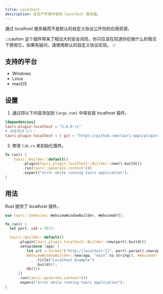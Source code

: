 ```yaml
---
title: Localhost
description: 在生产环境中使用 localhost 服务器。
---
```




<PluginLinks plugin={frontmatter.plugin} showJsLinks={false} />

通过 localhost 服务器而不是默认的自定义协议公开你的应用资源。

:::caution
这个插件带来了相当大的安全风险，你只应该在知道你在做什么的情况下使用它。如果有疑问，请使用默认的自定义协议实现。
:::

## 支持的平台

- Windows
- Linux
- macOS

## 设置

1. 通过将以下内容添加到 `Cargo.toml` 中来安装 localhost 插件。

```toml title="src-tauri/Cargo.toml"
[dependencies]
tauri-plugin-localhost = "2.0.0-rc"
# 或者使用 Git：
tauri-plugin-localhost = { git = "https://github.com/tauri-apps/plugins-workspace", branch = "v2" }
```

2. 修改 `lib.rs` 来初始化插件。

```rust title="src-tauri/src/lib.rs" ins={3}
fn run() {
    tauri::Builder::default()
        .plugin(tauri_plugin_localhost::Builder::new().build())
        .run(tauri::generate_context!())
        .expect("error while running tauri application");
}
```

## 用法

Rust 提供了 localhost 插件。

```rust title="src-tauri/src/lib.rs" {4} {7-14}
use tauri::{webview::WebviewWindowBuilder, WebviewUrl};

fn run() {
  let port: u16 = 9527;

  tauri::Builder::default()
      .plugin(tauri_plugin_localhost::Builder::new(port).build())
      .setup(move |app| {
          let url = format!("http://localhost:{}", port).parse().unwrap();
          WebviewWindowBuilder::new(app, "main".to_string(), WebviewUrl::External(url))
              .title("Localhost Example")
              .build()?;
          Ok(())
      })
      .run(tauri::generate_context!())
      .expect("error while running tauri application");
}
```
